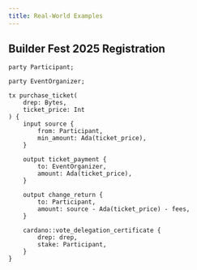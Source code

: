 ```yaml
---
title: Real-World Examples
---
```


## Builder Fest 2025 Registration

```tx3
party Participant;

party EventOrganizer;

tx purchase_ticket(
    drep: Bytes,
    ticket_price: Int
) {
    input source {
        from: Participant,
        min_amount: Ada(ticket_price),
    }
    
    output ticket_payment {
        to: EventOrganizer,
        amount: Ada(ticket_price),
    }

    output change_return {
        to: Participant,
        amount: source - Ada(ticket_price) - fees,
    }

    cardano::vote_delegation_certificate {
        drep: drep,
        stake: Participant,
    }
}
```